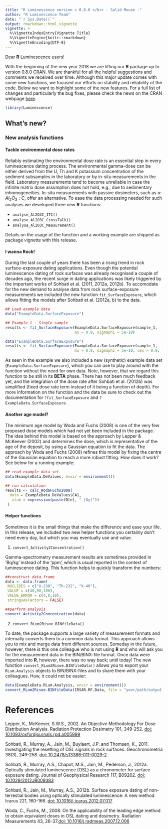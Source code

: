 ```yaml
---
title: "R Luminescence version > 0.8.0 </br> - Solid Mouse -"
author: "R Luminescence Team"
date: "`r Sys.Date()`"
output: rmarkdown::html_vignette
vignette: >
  %\VignetteIndexEntry{Vignette Title}
  %\VignetteEngine{knitr::rmarkdown}
  %\VignetteEncoding{UTF-8}
---
```


Dear **R** Luminescence users!

With the beginning of the new year 2018 we are lifting our **R** package up to version 0.8.0 [CRAN](https://CRAN.R-project.org/package=Luminescence). We are thankful for all the helpful suggestions and comments we received over time. Although this major update comes with some new functions, we focused our efforts on stability and reliability of the code. Below we want to highlight some of the new features. For a full list of changes and particularly the bug fixes, please check the news on the CRAN webpage [here](https://cran.r-project.org/web/packages/Luminescence/news.html). 

```r
library(Luminescence)
```

## What's new?

### New analysis functions

#### Tackle environmental dose rates 

Reliably estimating the environmental dose rate is an essential step in every luminescence dating process. The environmental gamma-dose can be either derived from the U, Th and K potassium concentration of the sediment subsamples in the laboratory or
by in-situ measurements in the field. Laboratory measurements tend to become unreliable in case the 
infinite matrix dose assumption does not hold, e.g., due to sedimentary inhomogeneities. In-situ 
measurements with passive dosimeters, such as $\alpha\mbox{-}Al_{2}O_{3}:C$, offer an alternative. 
To ease the data processing needed for such analyses we developed three new **R** functions: 

* `analyse_Al2O3C_ITC()`
* `analyse_Al2O3C_CrossTalk()`
* `analyse_Al2O3C_Measurement()`

Details on the usage of the function and a working example are shipped as package vignette with this 
release.

#### I wanna Rock!

During the last couple of years there has been a rising trend in rock surface-exposure dating applications. Even though
the potential luminescence dating of rock surfaces was already recognised a couple of decades ago, the recent surge
in dating applications was likely triggered by the important works of Sohbati et al. (2011, 2012a, 2012b). To accomodate for the
new demand to analyse data from rock surface-exposure measurements we included the new function `fit_SurfaceExposure`, which allows fitting the models after Sohbati et al. (2012a, b) to the data.

```r
## Load example data
data("ExampleData.SurfaceExposure")

## Example 1 - Single sample
results <- fit_SurfaceExposure(ExampleData.SurfaceExposure$sample_1, 
                               mu = 0.9, sigmaphi = 5e-10)
```

```r
data("ExampleData.SurfaceExposure")
results <- fit_SurfaceExposure(ExampleData.SurfaceExposure$sample_1, 
                               mu = 0.9, sigmaphi = 5e-10, cex = 0.9, legend = FALSE, error_bars = FALSE)
```

As seen in the example we also included a new (synthetic) example data set (`ExampleData.SurfaceExposure`), which you can use 
to play around with the function without the need for own data. 
Note, however, that we regard this function to be still in its **BETA** phase. There has not been much feedback yet, and the integration of the dose rate after Sohbati et al. (2012b) was simplified (fixed dose rate term instead of it being a 
function of depth). For more information on the function and the data be sure to check out the documentation for `?fit_SurfaceExposure` and `?ExampleData.SurfaceExposure`.

#### Another age model?

The minimum age model by Woda and Fuchs (2008) is one of the very few proposed dose models which had not yet been included in the package. 
The idea behind this model is based on the approach by Lepper & McKeever (2002) and determines the dose, which is representative of the age of the deposit, by 
using a Gaussian equation to fit the data. The approach by Woda and Fuchs (2008) refines this model by 
fixing the centre of the Gaussian equation to reach a more robust fitting. 
How does it work? See below for a running example:

```r
## read example data set
data(ExampleData.DeValues, envir = environment())

## run calculation
results <- calc_WodaFuchs2008(
  data = ExampleData.DeValues$CA1,
   xlab = expression(paste(D[e], " [Gy]"))
 )
```

#### Helper functions 

Sometimes it is the small things that make the difference and ease your life. In this release, 
we included two new helper functions you certainly don't need every day, but which you may eventually use and value. 

1. `convert_Activity2Concentration()`

Gamma-spectrometry measurement results are sometimes provided in 'Bq/kg' instead of the 'ppm', which is 
usual reported in the context of luminescence dating. This function helps to quickly transform 
the numbers: 

```r
##construct data.frame
data <- data.frame(
 NUCLIDES = c("U-238", "Th-232", "K-40"),
 VALUE = c(40,80,100),
 VALUE_ERROR = c(4,8,10),
 stringsAsFactors = FALSE)

##perform analysis
convert_Activity2Concentration(data)
```

2. `convert_RLum2Risoe.BINfileData()`

To date, the package supports a large variety of measurement formats and internally converts them to a common data format. 
This approach allows you to mix and merge data from different sources. Someday in the future, however, there is this one colleague who is not using **R** and who will ask you for the measurement data in the BIN/BINX-file 
format. Once data were imported into **R**, however, there was no way back; until today! 
The new function `convert_RLum2Risoe.BINfileData()` allows you to export your `RLum.Analysis` 
objects to BIN/BINX-files and to share them with your colleagues. How, it could not be easier: 

```r
data(ExampleData.RLum.Analysis, envir = environment())
convert_RLum2Risoe.BINfileData(IRSAR.RF.Data, file = "your/path/output.BIN")
```


# References {-}

Lepper, K., McKeever, S.W.S., 2002. An Objective Methodology For Dose Distribution Analysis. Radiation Protection Dosimetry 101, 349-252. [doi: 10.1093/oxfordjournals.rpd.a005999](https://doi.org/10.1093/oxfordjournals.rpd.a005999)

Sohbati, R., Murray, A., Jain, M., Buylaert, J.P. and Thomsen, K., 2011. Investigating the resetting of OSL signals in rock surfaces. Geochronometria 38(3), 249-258. [doi: 10.2478/s13386-011-0029-2](https://doi.org/10.2478/s13386-011-0029-2)

Sohbati, R., Murray, A.S., Chapot, M.S., Jain, M., Pederson, J., 2012a. Optically stimulated luminescence (OSL) as a chronometer for surface exposure dating. Journal of Geophysical Research 117, B09202. 
[doi: 10.1029/2012JB009383](https://doi.org/10.1029/2012JB009383)

Sohbati, R., Jain, M., Murray, A.S., 2012b. Surface exposure dating of non-terrestial bodies using optically stimulated luminescence: A new method. Icarus 221, 160-166. [doi: 10.1016/j.icarus.2012.07.017](https://doi.org/10.1016/j.icarus.2012.07.017)

Woda, C., Fuchs, M., 2008. On the applicability of the leading edge method to obtain equivalent doses in OSL dating and dosimetry.
Radiation Measurements 43, 26-37.[doi: 10.1016/j.radmeas.2007.12.006](http://dx.doi.org/10.1016/j.radmeas.2007.12.006)
